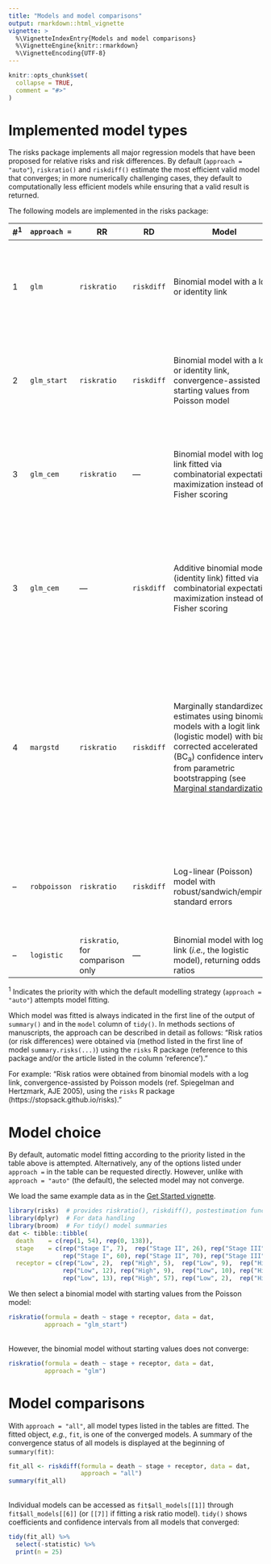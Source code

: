 ```yaml
---
title: "Models and model comparisons"
output: rmarkdown::html_vignette
vignette: >
  %\VignetteIndexEntry{Models and model comparisons}
  %\VignetteEngine{knitr::rmarkdown}
  %\VignetteEncoding{UTF-8}
---
```


```r
knitr::opts_chunk$set(
  collapse = TRUE,
  comment = "#>"
)
```

# Implemented model types

The risks package implements all major regression models that have been proposed for relative risks and risk differences. By default (`approach = "auto"`), `riskratio()` and `riskdiff()` estimate the most efficient valid model that converges; in more numerically challenging cases, they default to computationally less efficient models while ensuring that a valid result is returned.

The following models are implemented in the risks package:

#^1^ | `approach =`| RR  | RD  | Model                       | Reference
--|-------------|-----|-----|-----------------------------|----------------------------------
1 | `glm`       | `riskratio` | `riskdiff` | Binomial model with a log or identity link | Wacholder S. Binomial regression in GLIM: Estimating risk ratios and risk differences. [Am J Epidemiol 1986;123:174-184](https://www.ncbi.nlm.nih.gov/pubmed/3509965).
2 | `glm_start` | `riskratio` | `riskdiff` | Binomial model with a log or identity link, convergence-assisted by starting values from Poisson model | Spiegelman D, Hertzmark E. Easy SAS calculations for risk or prevalence ratios and differences. [Am J Epidemiol 2005;162:199-200](https://www.ncbi.nlm.nih.gov/pubmed/15987728).
3 | `glm_cem`   | `riskratio` | --- | Binomial model with log-link fitted via combinatorial expectation maximization instead of Fisher scoring | Donoghoe MW, Marschner IC. logbin: An R Package for Relative Risk Regression Using the Log-Binomial Model. [J Stat Softw 2018;86(9)](http://dx.doi.org/10.18637/jss.v086.i09).
3 | `glm_cem`   | --- | `riskdiff` | Additive binomial model (identity link) fitted via combinatorial expectation maximization instead of Fisher scoring | Donoghoe MW, Marschner IC. Stable computational methods for additive binomial models with application to adjusted risk differences. [Comput Stat Data Anal 2014;80:184-96](https://doi.org/10.1016/j.csda.2014.06.019).
4 | `margstd`   | `riskratio` | `riskdiff` | Marginally standardized estimates using binomial models with a logit link (logistic model) with bias-corrected accelerated (BC~a~) confidence intervals from parametric bootstrapping (see [Marginal standardization](margstd.html)). | This package. \ For marginal standardization with *nonparametric* bootstrapping, see: Localio AR, Margolis DJ, Berlin JA. Relative risks and confidence intervals were easily computed indirectly from multivariable logistic regression. [J Clin Epidemiol 2007;60(9):874-82](https://www.ncbi.nlm.nih.gov/pubmed/17689803).
--| `robpoisson` | `riskratio` | `riskdiff` | Log-linear (Poisson) model with robust/sandwich/empirical standard errors | Zou G. A modified Poisson regression approach to prospective studies with binary data. [Am J Epidemiol 2004;159(7):702-6](https://www.ncbi.nlm.nih.gov/pubmed/15033648)
--| `logistic`   | `riskratio`, for comparison only  | --- | Binomial model with logit link (*i.e.*, the logistic model), returning odds ratios | Included for comparison purposes only.
^1^  Indicates the priority with which the default modelling strategy (`approach = "auto"`) attempts  model fitting.

Which model was fitted is always indicated in the first line of the output of `summary()` and in the `model` column of `tidy()`. In methods sections of manuscripts, the approach can be described in detail as follows: "Risk ratios (or risk differences) were obtained via (method listed in the first line of model `summary.risks(...)`) using the `risks` R package (reference to this package and/or the article listed in the column 'reference')."

For example: "Risk ratios were obtained from binomial models with a log link, convergence-assisted by Poisson models (ref. Spiegelman and Hertzmark, AJE 2005), using the `risks` R package (https://stopsack.github.io/risks)."


# Model choice

By default, automatic model fitting according to the priority listed in the table above is attempted. Alternatively, any of the options listed under `approach =` in the table can be requested directly. However, unlike with `approach = "auto"` (the default), the selected model may not converge.


We load the same example data as in the [Get Started vignette](risks.html#an-example-cohort-study).

```r
library(risks)  # provides riskratio(), riskdiff(), postestimation functions
library(dplyr)  # For data handling
library(broom)  # For tidy() model summaries
dat <- tibble::tibble(
  death    = c(rep(1, 54), rep(0, 138)),
  stage    = c(rep("Stage I", 7),  rep("Stage II", 26), rep("Stage III", 21),
               rep("Stage I", 60), rep("Stage II", 70), rep("Stage III", 8)),
  receptor = c(rep("Low", 2),  rep("High", 5),  rep("Low", 9),  rep("High", 17),
               rep("Low", 12), rep("High", 9),  rep("Low", 10), rep("High", 50),
               rep("Low", 13), rep("High", 57), rep("Low", 2),  rep("High", 6)))
```

We then select a binomial model with starting values from the Poisson model:

```r
riskratio(formula = death ~ stage + receptor, data = dat, 
          approach = "glm_start")
```

\
However, the binomial model without starting values does not converge:

```r
riskratio(formula = death ~ stage + receptor, data = dat, 
          approach = "glm")
```



# Model comparisons

With `approach = "all"`, all model types listed in the tables are fitted. The fitted object, *e.g.*, `fit`, is one of the converged models. A summary of the convergence status of all models is displayed at the beginning of `summary(fit)`:

```r
fit_all <- riskdiff(formula = death ~ stage + receptor, data = dat, 
                    approach = "all")
summary(fit_all)
```

\
Individual models can be accessed as `fit$all_models[[1]]` through `fit$all_models[[6]]` (or `[[7]]` if fitting a risk ratio model). `tidy()` shows coefficients and confidence intervals from all models that converged:

```r
tidy(fit_all) %>%
  select(-statistic) %>%
  print(n = 25)
```
